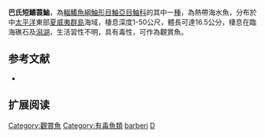 {{Speciesbox
| name = 巴氏短鰭蓑鮋
| image = Hawaiian Lionfish (Dendrochirus barberi) at the Waikiki Aquarium.JPG
| image_width = 250px
| status = NE
| status_system = IUCN3.1
| genus = Dendrochirus
| species = barberi
| authority =  [[Steindachner|Steindachner]], 1900 
| synonyms = *''Pterois barberi ,Steindachner, 1900 ''
*''Dendrochirus chloreus ,Jenkins, 1903 ''
*''Dendrochirus hudsoni ,Jordan & Evermann, 1903 ''
}}
'''巴氏短鰭蓑鮋'''，為[[輻鰭魚綱|輻鰭魚綱]][[鮋形目|鮋形目]][[鮋亞目|鮋亞目]][[鮋科|鮋科]]的其中一[[種|種]]，為熱帶海水魚，分布於中[[太平洋|太平洋]]東部[[夏威夷群島|夏威夷群島]]海域，棲息深度1-50公尺，體長可達16.5公分，棲息在臨海礁石及[[潟湖|潟湖]]，生活習性不明，具有毒性，可作為觀賞魚。
==参考文献==
*{{FishBase_species|genus=Dendrochirus|species=barberi |year=2014|month=6}}

== 扩展阅读 ==
{{refbegin}}
{{wikispecies-inline|Dendrochirus barberi |巴氏短鰭蓑鮋}}
{{refend}}
{{Taxonbar|from=Q3754882}}

[[Category:觀賞魚|Category:觀賞魚]]
[[Category:有毒魚類|Category:有毒魚類]]
[[Category:短鰭蓑鮋屬|barberi]]
[[Category:1900年描述的魚類|D]]


{{鮋形目小作品}}